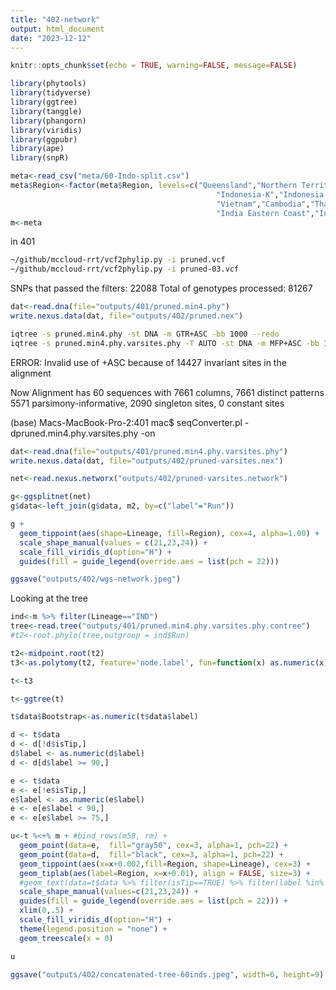 ```yaml
---
title: "402-network"
output: html_document
date: "2023-12-12"
---
```


```r
knitr::opts_chunk$set(echo = TRUE, warning=FALSE, message=FALSE)
```



```r
library(phytools)
library(tidyverse)
library(ggtree)
library(tanggle)
library(phangorn)
library(viridis)
library(ggpubr)
library(ape)
library(snpR)
```



```r
meta<-read_csv("meta/60-Indo-split.csv")
meta$Region<-factor(meta$Region, levels=c("Queensland","Northern Territory","Papua New Guinea",
                                              "Indonesia-K","Indonesia-SJ","Indonesia-SU","Philippines",
                                              "Vietnam","Cambodia","Thailand", "Bangladesh",
                                              "India Eastern Coast","India Western Coast"))
m<-meta
```

in 401
```sh
~/github/mccloud-rrt/vcf2phylip.py -i pruned.vcf 
~/github/mccloud-rrt/vcf2phylip.py -i pruned-03.vcf 

```

SNPs that passed the filters: 22088
Total of genotypes processed: 81267


```r
dat<-read.dna(file="outputs/401/pruned.min4.phy")
write.nexus.data(dat, file="outputs/402/pruned.nex")

```

```sh
iqtree -s pruned.min4.phy -st DNA -m GTR+ASC -bb 1000 --redo
iqtree -s pruned.min4.phy.varsites.phy -T AUTO -st DNA -m MFP+ASC -bb 10000 --redo
```

ERROR: Invalid use of +ASC because of 14427 invariant sites in the alignment

Now Alignment has 60 sequences with 7661 columns, 7661 distinct patterns
5571 parsimony-informative, 2090 singleton sites, 0 constant sites

(base) Macs-MacBook-Pro-2:401 mac$ seqConverter.pl -dpruned.min4.phy.varsites.phy -on
```r
dat<-read.dna(file="outputs/401/pruned.min4.phy.varsites.phy")
write.nexus.data(dat, file="outputs/402/pruned-varsites.nex")

```
```r
net<-read.nexus.networx("outputs/402/pruned-varsites.network")
```

```r
g<-ggsplitnet(net)  
g$data<-left_join(g$data, m2, by=c("label"="Run")) 

g + 
  geom_tippoint(aes(shape=Lineage, fill=Region), cex=4, alpha=1.00) +
  scale_shape_manual(values = c(21,23,24)) +
  scale_fill_viridis_d(option="H") +
  guides(fill = guide_legend(override.aes = list(pch = 22))) 

ggsave("outputs/402/wgs-network.jpeg")

```



Looking at the tree

```r

ind<-m %>% filter(Lineage=="IND")
tree<-read.tree("outputs/401/pruned.min4.phy.varsites.phy.contree")
#t2<-root.phylo(tree,outgroup = ind$Run)

t2<-midpoint.root(t2)
t3<-as.polytomy(t2, feature='node.label', fun=function(x) as.numeric(x) < 75)

t<-t3

t<-ggtree(t)

t$data$Bootstrap<-as.numeric(t$data$label)

d <- t$data
d <- d[!d$isTip,]
d$label <- as.numeric(d$label)
d <- d[d$label >= 90,]

e <- t$data
e <- e[!e$isTip,]
e$label <- as.numeric(e$label)
e <- e[e$label < 90,]
e <- e[e$label >= 75,]
```

```r
u<-t %<+% m + #bind_rows(m58, rm) +
  geom_point(data=e,  fill="gray50", cex=3, alpha=1, pch=22) +
  geom_point(data=d,  fill="black", cex=3, alpha=1, pch=22) +
  geom_tippoint(aes(x=x+0.002,fill=Region, shape=Lineage), cex=3) + 
  geom_tiplab(aes(label=Region, x=x+0.01), align = FALSE, size=3) +
  #geom_text(data=t$data %>% filter(isTip==TRUE) %>% filter(label %in% Run), aes(label=label, x=x+0.01), size=3) +
  scale_shape_manual(values=c(21,23,24)) +
  guides(fill = guide_legend(override.aes = list(pch = 22))) +
  xlim(0,.5) +
  scale_fill_viridis_d(option="H") +
  theme(legend.position = "none") +
  geom_treescale(x = 0)

u

ggsave("outputs/402/concatenated-tree-60inds.jpeg", width=6, height=9)
```